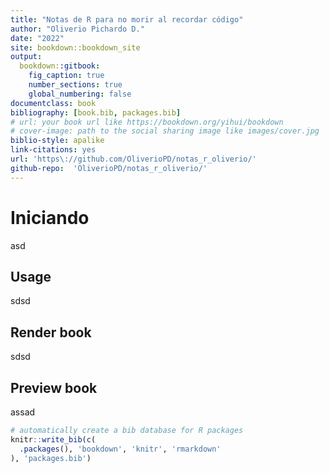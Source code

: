 ```yaml
--- 
title: "Notas de R para no morir al recordar código"
author: "Oliverio Pichardo D."
date: "2022"
site: bookdown::bookdown_site
output:
  bookdown::gitbook:
    fig_caption: true
    number_sections: true
    global_numbering: false
documentclass: book
bibliography: [book.bib, packages.bib]
# url: your book url like https://bookdown.org/yihui/bookdown
# cover-image: path to the social sharing image like images/cover.jpg
biblio-style: apalike
link-citations: yes
url: 'https\://github.com/OliverioPD/notas_r_oliverio/'
github-repo:  'OliverioPD/notas_r_oliverio/'
---
```


# Iniciando

asd

## Usage 

sdsd

## Render book

sdsd

## Preview book

assad

```r
# automatically create a bib database for R packages
knitr::write_bib(c(
  .packages(), 'bookdown', 'knitr', 'rmarkdown'
), 'packages.bib')
```
